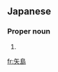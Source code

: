 ==Japanese==
{{ja-kanjitab|や|しま|k2=じま|yomi=k|r=y}}

===Proper noun===
{{ja-pos|proper|やじま}}

# {{surname|lang=ja|sort=やじま}}

[[fr:矢島]]